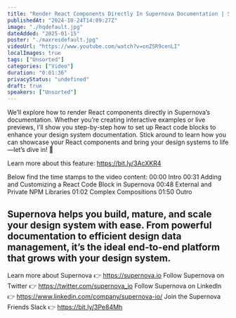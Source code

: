 ```yaml
---
title: "Render React Components Directly In Supernova Documentation | Supernova 101"
publishedAt: "2024-10-24T14:09:27Z"
image: "./hqdefault.jpg"
dateAdded: "2025-01-15"
poster: "./maxresdefault.jpg"
videoUrl: "https://www.youtube.com/watch?v=onZSR9cenLI"
localImages: true
tags: ["Unsorted"]
categories: ["Video"]
duration: "0:01:36"
privacyStatus: "undefined"
draft: true
speakers: ["Unsorted"]
---
```

We’ll explore how to render React components directly in Supernova’s documentation. Whether you’re creating interactive examples or live previews, I’ll show you step-by-step how to set up React code blocks to enhance your design system documentation. Stick around to learn how you can showcase your React components and bring your design systems to life—let’s dive in! 🚀

Learn more about this feature: https://bit.ly/3AcXKR4

Below find the time stamps to the video content:
00:00 Intro
00:31 Adding and Customizing a React Code Block in Supernova
00:48 External and Private NPM Libraries
01:02 Complex Compositions
01:50 Outro

Supernova helps you build, mature, and scale your design system with ease. From powerful documentation to efficient design data management, it’s the ideal end-to-end platform that grows with your design system.
----------
Learn more about Supernova 👉 https://supernova.io
Follow Supernova on Twitter 👉  https://twitter.com/supernova_io
Follow Supernova on LinkedIn 👉 https://www.linkedin.com/company/supernova-io/
Join the Supernova Friends Slack 👉 https://bit.ly/3Pe84Mh
